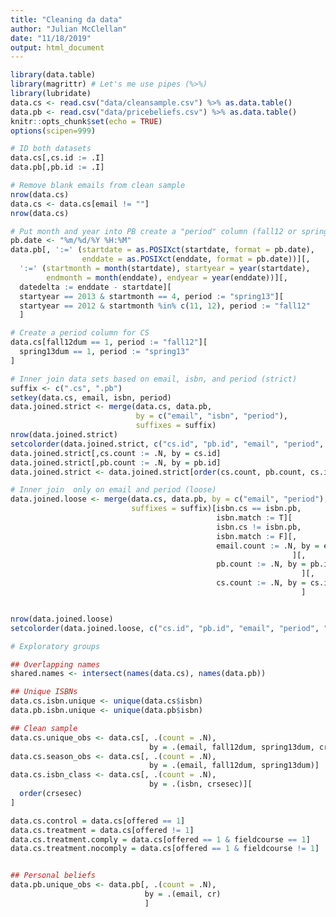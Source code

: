 ```yaml
---
title: "Cleaning da data"
author: "Julian McClellan"
date: "11/18/2019"
output: html_document
---
```


```r
library(data.table)
library(magrittr) # Let's me use pipes (%>%)
library(lubridate)
data.cs <- read.csv("data/cleansample.csv") %>% as.data.table()
data.pb <- read.csv("data/pricebeliefs.csv") %>% as.data.table()
knitr::opts_chunk$set(echo = TRUE)
options(scipen=999)
```

```r
# ID both datasets
data.cs[,cs.id := .I]
data.pb[,pb.id := .I]

# Remove blank emails from clean sample
nrow(data.cs)
data.cs <- data.cs[email != ""]
nrow(data.cs) 

# Put month and year into PB create a "period" column (fall12 or spring13)
pb.date <- "%m/%d/%Y %H:%M"
data.pb[, ':=' (startdate = as.POSIXct(startdate, format = pb.date),
                enddate = as.POSIXct(enddate, format = pb.date))][,
  ':=' (startmonth = month(startdate), startyear = year(startdate),
        endmonth = month(enddate), endyear = year(enddate))][,
  datedelta := enddate - startdate][
  startyear == 2013 & startmonth == 4, period := "spring13"][
  startyear == 2012 & startmonth %in% c(11, 12), period := "fall12"  
  ]

# Create a period column for CS
data.cs[fall12dum == 1, period := "fall12"][
  spring13dum == 1, period := "spring13" 
]

# Inner join data sets based on email, isbn, and period (strict)
suffix <- c(".cs", ".pb")
setkey(data.cs, email, isbn, period)
data.joined.strict <- merge(data.cs, data.pb,
                            by = c("email", "isbn", "period"),
                            suffixes = suffix)
nrow(data.joined.strict)
setcolorder(data.joined.strict, c("cs.id", "pb.id", "email", "period", "crsesec", "course"))
data.joined.strict[,cs.count := .N, by = cs.id]
data.joined.strict[,pb.count := .N, by = pb.id]
data.joined.strict <- data.joined.strict[order(cs.count, pb.count, cs.id)]

# Inner join  only on email and period (loose)
data.joined.loose <- merge(data.cs, data.pb, by = c("email", "period"),
                           suffixes = suffix)[isbn.cs == isbn.pb, 
                                              isbn.match := T][
                                              isbn.cs != isbn.pb,
                                              isbn.match := F][,
                                              email.count := .N, by = email 
                                                               ][,
                                              pb.count := .N, by = pb.id
                                                                 ][,
                                              cs.count := .N, by = cs.id
                                                                 ]


nrow(data.joined.loose)
setcolorder(data.joined.loose, c("cs.id", "pb.id", "email", "period", "crsesec", "course", "isbn.match", "isbn.cs", "isbn.pb"))
```

```r
# Exploratory groups

## Overlapping names
shared.names <- intersect(names(data.cs), names(data.pb))

## Unique ISBNs
data.cs.isbn.unique <- unique(data.cs$isbn)
data.pb.isbn.unique <- unique(data.pb$isbn)

## Clean sample
data.cs.unique_obs <- data.cs[, .(count = .N),
                               by = .(email, fall12dum, spring13dum, crsesec)]
data.cs.season_obs <- data.cs[, .(count = .N),
                               by = .(email, fall12dum, spring13dum)]
data.cs.isbn_class <- data.cs[, .(count = .N),
                               by = .(isbn, crsesec)][
  order(crsesec)
]

data.cs.control = data.cs[offered == 1]
data.cs.treatment = data.cs[offered != 1]
data.cs.treatment.comply = data.cs[offered == 1 & fieldcourse == 1]
data.cs.treatment.nocomply = data.cs[offered == 1 & fieldcourse != 1]


## Personal beliefs
data.pb.unique_obs <- data.pb[, .(count = .N),
                              by = .(email, cr)
                              ] 
```
